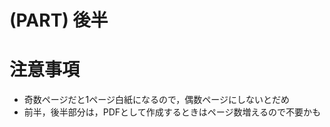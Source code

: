 # (PART) 後半 {-#kohon}


# 注意事項 {#caution}

* 奇数ページだと1ページ白紙になるので，偶数ページにしないとだめ
* 前半，後半部分は，PDFとして作成するときはページ数増えるので不要かも